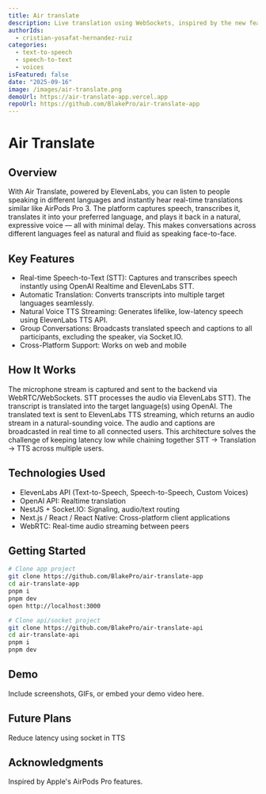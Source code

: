 ```yaml
---
title: Air translate
description: Live translation using WebSockets, inspired by the new feature of Apple AirPods Pro 3, which doesn’t require special hardware—just your web app.
authorIds:
  - cristian-yosafat-hernandez-ruiz
categories:
  - text-to-speech
  - speech-to-text
  - voices
isFeatured: false
date: "2025-09-16"
image: /images/air-translate.png
demoUrl: https://air-translate-app.vercel.app
repoUrl: https://github.com/BlakePro/air-translate-app
---
```


# Air Translate

## Overview
With Air Translate, powered by ElevenLabs, you can listen to people speaking in different languages and instantly hear real-time translations similar like AirPods Pro 3. The platform captures speech, transcribes it, translates it into your preferred language, and plays it back in a natural, expressive voice — all with minimal delay. This makes conversations across different languages feel as natural and fluid as speaking face-to-face.

## Key Features

- Real-time Speech-to-Text (STT): Captures and transcribes speech instantly using OpenAI Realtime and ElevenLabs STT.
- Automatic Translation: Converts transcripts into multiple target languages seamlessly.
- Natural Voice TTS Streaming: Generates lifelike, low-latency speech using ElevenLabs TTS API.
- Group Conversations: Broadcasts translated speech and captions to all participants, excluding the speaker, via Socket.IO.
- Cross-Platform Support: Works on web and mobile

## How It Works

The microphone stream is captured and sent to the backend via WebRTC/WebSockets.
STT processes the audio via ElevenLabs STT).
The transcript is translated into the target language(s) using OpenAI.
The translated text is sent to ElevenLabs TTS streaming, which returns an audio stream in a natural-sounding voice.
The audio and captions are broadcasted in real time to all connected users.
This architecture solves the challenge of keeping latency low while chaining together STT → Translation → TTS across multiple users.

## Technologies Used
- ElevenLabs API (Text-to-Speech, Speech-to-Speech, Custom Voices)
- OpenAI API: Realtime translation
- NestJS + Socket.IO: Signaling, audio/text routing
- Next.js / React / React Native: Cross-platform client applications
- WebRTC: Real-time audio streaming between peers

## Getting Started

```bash
# Clone app project
git clone https://github.com/BlakePro/air-translate-app
cd air-translate-app
pnpm i
pnpm dev
open http://localhost:3000

# Clone api/socket project
git clone https://github.com/BlakePro/air-translate-api
cd air-translate-api
pnpm i
pnpm dev
```

## Demo

Include screenshots, GIFs, or embed your demo video here.

## Future Plans

Reduce latency using socket in TTS

## Acknowledgments

Inspired by Apple's AirPods Pro features.